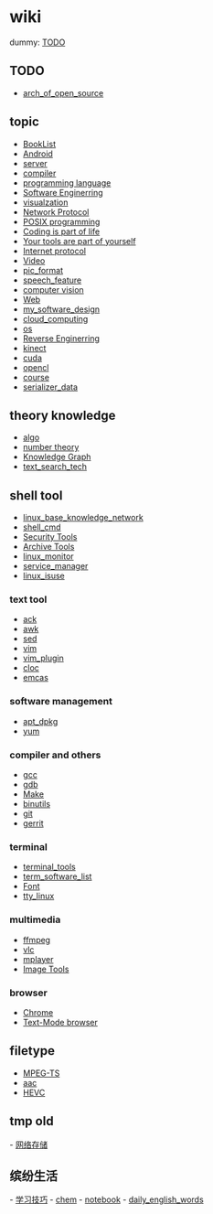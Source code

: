 = wiki =
dummy: [[TODO]]

== TODO ==
* [[arch_of_open_source]]

== topic ==
* [[BookList]]
* [[Android]]
* [[server]]
* [[compiler]]
* [[lang|programming language]]
* [[software_engineer|Software Enginerring]]
* [[visualzation]]
* [[network_protocol_all|Network Protocol]]
* [[posix_prog|POSIX programming]]
* [[all_coding|Coding is part of life]]
* [[all_software|Your tools are part of yourself]]
* [[internet_protocol|Internet protocol]]
* [[video_tech|Video]]
* [[pic_format]]
* [[speech_feature]]
* [[vision|computer vision]]
* [[web_tech|Web]]
* [[my_software_design]]
* [[cloud_computing]]
* [[os]]
* [[reverse_enginerring|Reverse Enginerring]]
* [[kinect]]
* [[cuda]]
* [[opencl]]
* [[course]]
* [[serializer_data]]

== theory knowledge ==
* [[algo]]
* [[number_theory|number theory]]
* [[knowledge_graph|Knowledge Graph]]
* [[text_search_tech]]
== shell tool ==
* [[linux_base_knowledge_network]]
* [[shell_cmd]]
* [[security_tool|Security Tools]]
* [[tar|Archive Tools]]
* [[linux_monitor|linux_monitor]]
* [[service_manager]]
* [[linux_isuse]]

=== text tool ===
* [[ack]]
* [[awk]]
* [[sed]]
* [[vim]]
* [[vim_plugin]]
* [[cloc_usage|cloc]]
* [[emcas]]

=== software management ===
* [[apt_dpkg]]
* [[yum]]

=== compiler and others ===
* [[gcc]]
* [[gdb]]
* [[make|Make]]
* [[binutils]]
* [[git]]
* [[gerrit]]

=== terminal ===
* [[terminal_tools]]
* [[term_software_list]]
* [[font_usage|Font]]
* [[tty_linux]]
=== multimedia ===
* [[ffmpeg]]
* [[vlc]]
* [[mplayer]]
* [[image_tool|Image Tools]]

=== browser ===
* [[chrome_usage|Chrome]]
* [[text_browser|Text-Mode browser]]

== filetype ==
* [[mpegts_format|MPEG-TS]]
* [[AAC_format|aac]]
* [[HEVC]]


== tmp old ==
- [[network_storage|网络存储]]

== 缤纷生活 ==
- [[work_skill|学习技巧]]
- [[chem]]
- [[notebook]]
- [[daily_english_words]]
